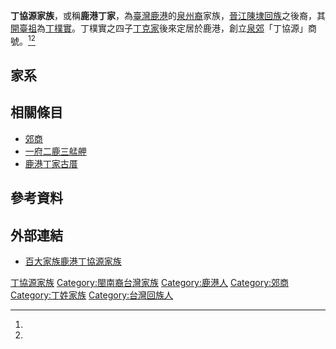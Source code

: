 {{expand|time=2016-12-25T07:22:33+00:00}}
{{Infobox Hokkien name
| title      = 丁協源
| hanji      = 丁協源
| poj        = Teng-hia̍p-goân
| tl         = Ting-hia̍p-guân
| bp         =
| hokkienipa =
| context    =
| image      =
| caption    =
}}
'''丁協源家族'''，或稱'''鹿港丁家'''，為[[臺灣|臺灣]][[鹿港|鹿港]]的[[泉州|泉州裔]]家族，[[晉江|晉江]][[陳埭|陳埭]][[回族|回族]]之後裔，其[[祖先|開臺祖]]為[[丁樸實|丁樸實]]。丁樸實之四子[[丁克家|丁克家]]後來定居於鹿港，創立[[泉郊|泉郊]]「丁協源」商號。<ref name="李昭容1"></ref><ref name="李昭容2"></ref>

==家系==

==相關條目==
*[[郊商|郊商]]
*[[一府二鹿三艋舺|一府二鹿三艋舺]]
*[[鹿港丁家古厝|鹿港丁家古厝]]

==參考資料==
{{reflist|1|refs=

<ref name="李昭容1">{{cite web |url= |title=《鹿港丁家之研究》 |accessdate= |last= |first= |author=李昭容 |coauthors= |date=2002年 |work= |publisher=左羊出版社 }}</ref>

<ref name="李昭容2">{{cite web |url=http://www.ntl.edu.tw/public/Attachment/3111116102396.pdf |title=從鹿港丁家 看街屋演變及家族興衰 |accessdate= |last= |first= |author=李昭容 |coauthors= |date= |work= |publisher= |archive-url=https://web.archive.org/web/20161225214240/http://www.ntl.edu.tw/public/Attachment/3111116102396.pdf |archive-date=2016-12-25 |dead-url=yes }}</ref>

}}

==外部連結==
*[http://m.xuite.net/blog/apex.cheng/blog/332342397 百大家族鹿港丁協源家族]{{Wayback|url=http://m.xuite.net/blog/apex.cheng/blog/332342397 |date=20201106014515 }}

[[Category:丁協源家族|]]
[[Category:閩南裔台灣家族|Category:閩南裔台灣家族]]
[[Category:鹿港人|Category:鹿港人]]
[[Category:郊商|Category:郊商]]
[[Category:丁姓家族|Category:丁姓家族]]
[[Category:台灣回族人|Category:台灣回族人]]